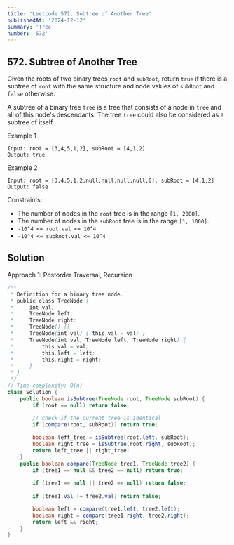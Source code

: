 ```yaml
---
title: 'Leetcode 572. Subtree of Another Tree'
publishedAt: '2024-12-12'
summary: 'Tree'
number: '572'
---
```


## 572. Subtree of Another Tree

Given the roots of two binary trees `root` and `subRoot`, return `true` if there is a subtree of `root` with the same structure and node values of `subRoot` and `false` otherwise.

A subtree of a binary tree `tree` is a tree that consists of a node in `tree` and all of this node's descendants. The tree `tree` could also be considered as a subtree of itself.


Example 1
`````
Input: root = [3,4,5,1,2], subRoot = [4,1,2]
Output: true
`````

Example 2
`````
Input: root = [3,4,5,1,2,null,null,null,null,0], subRoot = [4,1,2]
Output: false
`````


Constraints:

- The number of nodes in the `root` tree is in the range `[1, 2000]`.
- The number of nodes in the `subRoot` tree is in the range `[1, 1000]`.
- `-10^4 <= root.val <= 10^4`
- `-10^4 <= subRoot.val <= 10^4`

## Solution
Approach 1: Postorder Traversal, Recursion
````JAVA
/**
 * Definition for a binary tree node.
 * public class TreeNode {
 *     int val;
 *     TreeNode left;
 *     TreeNode right;
 *     TreeNode() {}
 *     TreeNode(int val) { this.val = val; }
 *     TreeNode(int val, TreeNode left, TreeNode right) {
 *         this.val = val;
 *         this.left = left;
 *         this.right = right;
 *     }
 * }
 */
// Time complexity: O(n)
class Solution {
    public boolean isSubtree(TreeNode root, TreeNode subRoot) {
        if (root == null) return false;
        
        // check if the current tree is identical
        if (compare(root, subRoot)) return true;

        boolean left_tree = isSubtree(root.left, subRoot);
        boolean right_tree = isSubtree(root.right, subRoot);
        return left_tree || right_tree;
    }
    public boolean compare(TreeNode tree1, TreeNode tree2) {
        if (tree1 == null && tree2 == null) return true;
        
        if (tree1 == null || tree2 == null) return false;
        
        if (tree1.val != tree2.val) return false;

        boolean left = compare(tree1.left, tree2.left);
        boolean right = compare(tree1.right, tree2.right);
        return left && right;
    }
}
````